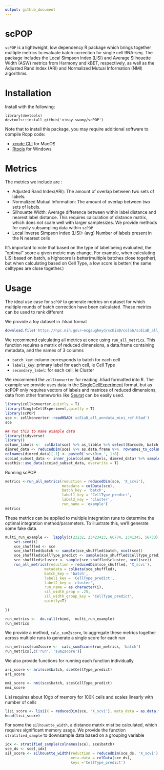 ```yaml
---
output: github_document
---
```


# scPOP

`scPOP` is a lightweight, low dependency R package which brings together multiple metrics to evaluate batch correction for single cell RNA-seq. 
The package includes the Local Simpson Index (LISI) and Average Silhouette Width (ASW) metrics from Harmony and kBET, respectively, as well as the Adjusted Rand Index (ARI) and Normalized Mutual Information (NMI) algorithms.

# Installation

Install with the following:

```
library(devtools)
devtools::install_github('vinay-swamy/scPOP')
```

Note that to install this package, you may require additional software to compile Rcpp code:

- [xcode CLI](https://www.youtube.com/watch?v=Z01lzHNrSdU) for MacOS
- [Rtools](https://cran.r-project.org/bin/windows/Rtools/) for Windows 



# Metrics
The metrics we include are :

- Adjusted Rand Index(ARI): The amount of overlap between two sets of labels.
- Normalized Mutual Information: The amount of overlap between two sets of labels.
- Silhouette Width: Average difference between within label distance and nearest label distance. This requires calculation of distance matrix, which does not scale well with larger samplesizes. We provide methods for easily subsampling data within `scPOP`
- Local Inverse Simpson Index (LISI): (avg) Number of labels present in the N nearest cells 

It's important to note that based on the type of label being evaluated, the "optimal" score a given metric may change. For example, when calculating LISI based on batch, a highscore is better(multiple batches close together), but when calculating based on Cell Type, a low score is better( the same celltypes are close together.)

# Usage
The ideal use case for `scPOP` to generate metrics on dataset for which multiple rounds of batch correction have been calculated. These metrics can be used to rank different 

We provide a toy dataset in .h5ad format
```r
download.file('https://hpc.nih.gov/~mcgaugheyd/scEiaD/colab/scEiaD_all_anndata_mini_ref.h5ad', 'scEiaD_all_anndata_mini_ref.h5ad')
```


We recommend calculating all metrics at once using `run_all_metrics`. This function requires a matrix of reduced dimensions, a data.frame containing metadata, and the names of 3 columns

- `batch_key`: column corresponds to batch for each cell
- `label1_key`: primary label for each cell, ie Cell Type
- `secondary_label`: for each cell, ie Cluster

We recommend the `zellkonverter` for reading .h5ad formatted into R. The example we provide uses data in the [SingleCellExperiment](https://bioconductor.org/packages/release/bioc/vignettes/SingleCellExperiment/inst/doc/intro.html) format, but as scPOP only requires vectors of labels and matrices of reduced dimensions, data from other frameworks like [Seurat](https://satijalab.org/seurat/) can be easily used.

```r
library(zellkonverter,quietly = T)
library(SingleCellExperiment,quietly = T)
library(scPOP)
sce <- zellkonverter::readH5AD('scEiaD_all_anndata_mini_ref.h5ad')
sce
```

```r
## run this to make example data
library(tidyverse)
library()
column_labels <-  colData(sce) %>% as_tibble %>% select(Barcode, batch, cluster, subcluster, CellType, CellType_predict)
dimred_data <- reducedDim(sce) %>% as.data.frame %>%  rownames_to_column('Barcode')
colnames(dimred_data)[-1] <- paste0('scviDim_', 1:8)
sceiad_subset_data <- inner_join(column_labels, dimred_data) %>% sample_n(10000) %>% as.data.frame
usethis::use_data(sceiad_subset_data, overwrite = T)
```

<!-- ```{r include} -->
<!-- load('sceiad_subet_data.rda') -->
<!-- features <- sceiad_subet_data[, paste0('scviDim_', 1:8)] -->
<!-- metadata <- sceiad_subet_data[,c('Barcode', 'cluster',  'subcluster', 'CellType', 'CellType_predict')] -->
<!-- lisi_scores <- lisi(features, metadata, c('CellType_predict')) -->
<!-- head(lisi_scores) -->

<!-- ari(sceiad_subet_data$CellType_predict, sceiad_subet_data$cluster) -->

<!-- silhouette_width(features, metadata, 'CellType_predict') -->
<!-- ``` -->


Running scPOP

```r
metrics <-run_all_metrics(reduction = reducedDim(sce, 'X_scvi'), 
                          metadata = colData(sce),
                          batch_key = 'batch',
                          label1_key = 'CellType_predict',
                          label2_key = 'cluster', 
                          run_name = 'example')
metrics
```

These metrics can be applied to multiple integration runs to determine the optimal integration method/parameters. To illustrate this, we'll generate some fake data. 

```r
multi_run_example <-  lapply(c(23232, 23423423, 66774, 2341345, 56733), function(i){
    set.seed(i)
    sce_shuffled <- sce
    sce_shuffled$batch <- sample(sce_shuffled$batch, ncol(sce))
    sce_shuffled$CellType_predict <- sample(sce_shuffled$CellType_predict, ncol(sce))
    sce_shuffled$cluster <- sample(sce_shuffled$cluster, ncol(sce))
    run_all_metrics(reduction = reducedDim(sce_shuffled, 'X_scvi'), 
                  metadata = colData(sce_shuffled),
                  batch_key = 'batch',
                  label1_key = 'CellType_predict',
                  label2_key = 'cluster', 
                  run_name = as.character(i), 
                  sil_width_prop = .25, 
                  sil_width_group_key = 'CellType_predict', 
                  quietly=T)
    
})

run_metrics <-  do.call(rbind,  multi_run_example)
run_metrics
```

We provide a method, `calc_sumZscore`, to aggregate these metrics together across multiple runs to generate a single score for each run

```r
run_metrics$sumZscore <-  calc_sumZscore(run_metrics, 'batch')
run_metrics[,c('run', 'sumZscore')]
```

We also provide functions for running each function individually 

```r
ari_score <- ari(sce$batch, sce$CellType_predict)
ari_score
```
```r
nmi_score <- nmi(sce$batch, sce$CellType_predict)
nmi_score
```

Lisi requires about 10gb of memory for 100K cells and scales linearly with number of cells 

```r
lisi_score <- lisi(X = reducedDim(sce, 'X_scvi'), meta_data = as.data.frame(colData(sce)), label_colnames = 'CellType_predict' )
head(lisi_score)
```

For some the `silhouette_width`, a distance matrix mist be calculated, which requires significant memory usage. We provide the function `stratified_sample` to downsample data based on a grouping variable 

```r
idx <- stratified_sample(colnames(sce), sce$batch)
sce_ds <- sce[,idx]
sil_score <- silhouette_width(reduction = reducedDim(sce_ds, 'X_scvi'), 
                              meta.data = colData(sce_ds),  
                              keys ='CellType_predict')

```



